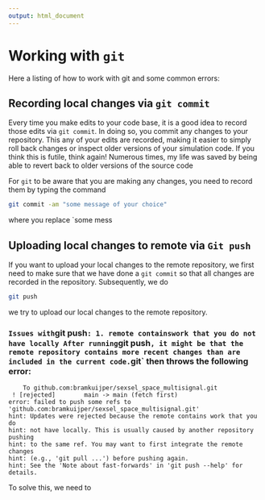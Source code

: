 ```yaml
---
output: html_document
---
```

# Working with `git`
Here a listing of how to work with git and some common errors:

## Recording local changes via `git commit` 
Every time you make edits to your code base, it is a good idea to record those edits via `git commit`. 
In doing so, you commit any changes to your repository. This 
any of your edits are recorded, making it easier to simply roll back changes or inspect older versions
of your simulation code. If you think this is futile, think again! Numerous times, my life was saved by
being able to revert back to older versions of the source code 

For `git` to be aware that you are making any changes, you need to record them by typing the command 
```bash
git commit -am "some message of your choice"
```
where you replace `some mess

## Uploading local changes to remote via `Git push` 
If you want to upload your local changes to the remote repository, we first need to make sure that we have done a `git commit` so that all changes are recorded in the repository. Subsequently, we do
```bash
git push
``` 
we try to upload our local changes to the remote repository. 

### `Issues with `git push`: 1. remote containswork that you do not have locally
After running `git push`, it might be that the remote repository contains more recent changes than are included in the current code. `git` then throws the following error:

```
	To github.com:bramkuijper/sexsel_space_multisignal.git
 ! [rejected]        main -> main (fetch first)
error: failed to push some refs to 'github.com:bramkuijper/sexsel_space_multisignal.git'
hint: Updates were rejected because the remote contains work that you do
hint: not have locally. This is usually caused by another repository pushing
hint: to the same ref. You may want to first integrate the remote changes
hint: (e.g., 'git pull ...') before pushing again.
hint: See the 'Note about fast-forwards' in 'git push --help' for details.
```
To solve this, we need to 

